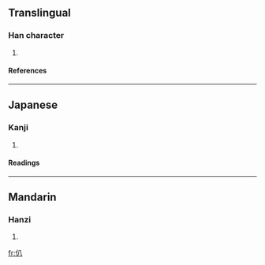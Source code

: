 ==Translingual==
===Han character===
{{Han char|rad=人|as=02|sn=4|four=2820<sub>0</sub>|canj=人金 (OC)}}
# {{defn|Han}}
====References====
{{Han ref|kx=0091.160|dkj=00356|dj=0194.010|hdz=10109.010|uh=4EC8|ud=20168|bh=C954|bd=51540}}
----
==Japanese==
===Kanji===
{{ja-kanji|grade=|rs=人02}}
# {{defn|Japanese}}
====Readings====
{{ja-readings|on=[[はつ]] (hatsu), [[はち]] (hachi)|kun=}}
----
==Mandarin==
===Hanzi===
{{cmn-hanzi|pin=[[bā]] (ba1), [[cōng]] (cong1), [[zōng]] (zong1), [[zòng]] (zong4)|wg=pa<sup>1</sup>, ts'ung<sup>1</sup>, tsung<sup>1</sup>, tsung<sup>4</sup>}}
# {{defn|Mandarin}}

[[fr:仈]]